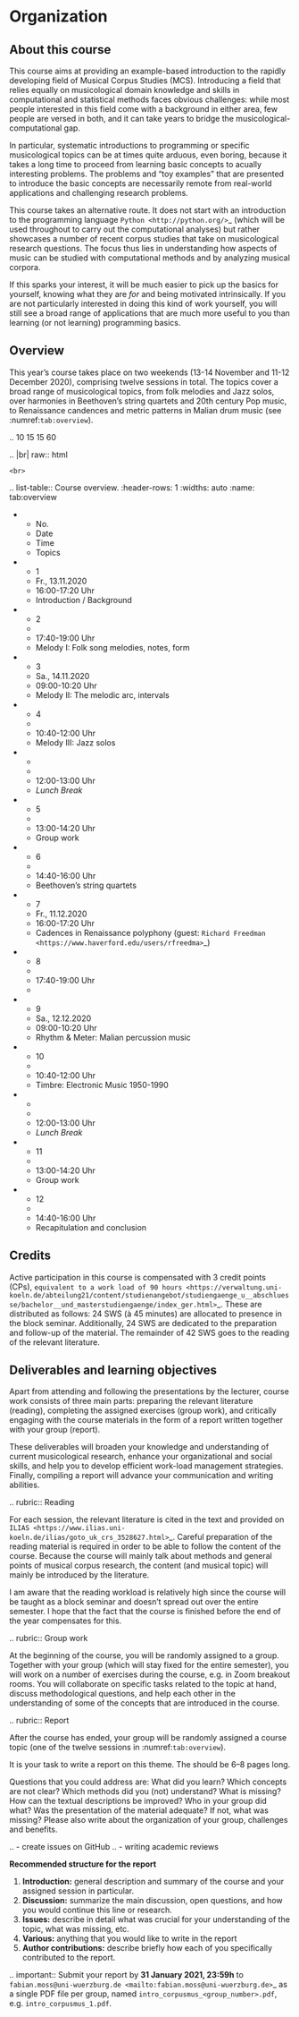 # Organization 

## About this course

This course aims at providing an example-based introduction to the rapidly developing field of Musical Corpus Studies (MCS).
Introducing a field that relies equally on musicological domain knowledge and skills in computational and statistical methods 
faces obvious challenges: while most people interested in this field come with a background in either area,
few people are versed in both, and it can take years to bridge the musicological-computational gap. 

In particular, systematic introductions to programming or specific musicological topics can be at times quite arduous, even boring,
because it takes a long time to proceed from learning basic concepts to acually interesting problems. 
The problems and "toy examples" that are presented to introduce the basic concepts are necessarily remote from 
real-world applications and challenging research problems. 

This course takes an alternative route. 
It does not start with an introduction to the programming language `Python <http://python.org/>`_
(which will be used throughout to carry out the computational analyses)
but rather showcases a number of recent corpus studies that take on musicological research questions. 
The focus thus lies in understanding how aspects of music can be studied with computational methods 
and by analyzing musical corpora. 

If this sparks your interest, it will be much easier to pick up the basics for yourself,
knowing what they are *for* and being motivated intrinsically. 
If you are not particularly interested in doing this kind of work yourself, 
you will still see a broad range of applications that are much more useful to you than 
learning (or not learning) programming basics.

## Overview

This year's course takes place on two weekends (13-14 November and 11-12 December 2020), 
comprising twelve sessions in total. The topics cover a broad range of musicological topics, 
from folk melodies and Jazz solos, over harmonies in Beethoven's string 
quartets and 20th century Pop music, to Renaissance candences 
and metric patterns in Malian drum music (see :numref:`tab:overview`).

.. 10 15 15 60 

.. |br| raw:: html

    <br>

.. list-table:: Course overview.
   :header-rows: 1
   :widths: auto
   :name: tab:overview

   * - No.
     - Date
     - Time
     - Topics
   * - 1
     - Fr., 13.11.2020 
     - 16:00-17:20 Uhr
     - Introduction / Background
   * - 2
     - 
     - 17:40-19:00 Uhr
     - Melody I: Folk song melodies, notes, form
   * - 3
     - Sa., 14.11.2020 
     - 09:00-10:20 Uhr
     - Melody II: The melodic arc, intervals
   * - 4
     -
     - 10:40-12:00 Uhr
     - Melody III: Jazz solos
   * - 
     - 
     - 12:00-13:00 Uhr
     - *Lunch Break*
   * - 5
     - 
     - 13:00-14:20 Uhr
     - Group work
   * - 6 
     - 
     - 14:40-16:00 Uhr
     - Beethoven's string quartets
   * - 7 
     - Fr., 11.12.2020 
     - 16:00-17:20 Uhr
     - Cadences in Renaissance polyphony (guest: `Richard Freedman <https://www.haverford.edu/users/rfreedma>`_)
   * - 8
     - 
     - 17:40-19:00 Uhr
     - 
   * - 9 
     - Sa., 12.12.2020 
     - 09:00-10:20 Uhr
     - Rhythm & Meter: Malian percussion music
   * - 10
     - 
     - 10:40-12:00 Uhr
     - Timbre: Electronic Music 1950-1990
   * - 
     - 
     - 12:00-13:00 Uhr
     - *Lunch Break*
   * - 11 
     - 
     - 13:00-14:20 Uhr
     - Group work
   * - 12 
     - 
     - 14:40-16:00 Uhr
     - Recapitulation and conclusion

## Credits

Active participation in this course is compensated with 3 credit points (CPs), 
`equivalent to a work load of 90 hours <https://verwaltung.uni-koeln.de/abteilung21/content/studienangebot/studiengaenge_u__abschluesse/bachelor__und_masterstudiengaenge/index_ger.html>`_.
These are distributed as follows: 24 SWS (à 45 minutes) are allocated to presence in the block seminar.
Additionally, 24 SWS are dedicated to the preparation and follow-up of the material. 
The remainder of 42 SWS goes to the reading of the relevant literature.
  
## Deliverables and learning objectives 

Apart from attending and following the presentations by the lecturer, 
course work consists of three main parts: preparing the relevant literature (reading), 
completing the assigned exercises (group work), and critically engaging with the course materials
in the form of a report written together with your group (report).

These deliverables will broaden your knowledge and understanding of current musicological research, 
enhance your organizational and social skills, and help you to develop efficient work-load management strategies.
Finally, compiling a report will advance your communication and writing abilities.

.. rubric:: Reading

For each session, the relevant literature is cited in the text and provided on 
`ILIAS <https://www.ilias.uni-koeln.de/ilias/goto_uk_crs_3528627.html>`_. 
Careful preparation of the reading material is required in order to be able to follow the content of the course.
Because the course will mainly talk about methods and general points of musical corpus research,
the content (and musical topic) will mainly be introduced by the literature. 

I am aware that the reading workload is relatively high since the course will be taught as a block seminar
and doesn't spread out over the entire semester. I hope that the fact that the course is finished before the 
end of the year compensates for this.

.. rubric:: Group work

At the beginning of the course, you will be randomly assigned to a group. 
Together with your group (which will stay fixed for the entire semester), 
you will work on a number of exercises during the course, e.g. in Zoom breakout rooms. 
You will collaborate on specific tasks related to the topic at hand, discuss methodological questions, 
and help each other in the understanding of some of the concepts that are introduced in the course.

.. rubric:: Report

After the course has ended, your group will be randomly assigned a course topic (one of the twelve sessions in :numref:`tab:overview`). 

It is your task to write a report on this theme. The should be 6--8 pages long.

Questions that you could address are: 
What did you learn? Which concepts are not clear? Which methods did you (not) understand? 
What is missing? How can the textual descriptions be improved? Who in your group did what? 
Was the presentation of the material adequate? If not, what was missing? 
Please also write about the organization of your group, challenges and benefits. 

.. - create issues on GitHub
.. - writing academic reviews

**Recommended structure for the report**

#. **Introduction:** general description and summary of the course and your assigned session in particular. 
#. **Discussion:** summarize the main discussion, open questions, and how you would continue this line or research.
#. **Issues:** describe in detail what was crucial for your understanding of the topic, what was missing, etc.
#. **Various:** anything that you would like to write in the report 
#. **Author contributions:** describe briefly how each of you specifically contributed to the report.

.. important::
   Submit your report by **31 January 2021, 23:59h** to `fabian.moss@uni-wuerzburg.de <mailto:fabian.moss@uni-wuerzburg.de>`_ 
   as a single PDF file per group, named `intro_corpusmus_<group_number>.pdf`, e.g. `intro_corpusmus_1.pdf`. 